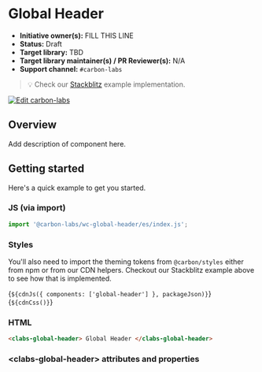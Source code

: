 
<Meta of={GlobalHeaderStories} />

# Global Header

- **Initiative owner(s):** FILL THIS LINE
- **Status:** Draft
- **Target library:** TBD
- **Target library maintainer(s) / PR Reviewer(s):** N/A
- **Support channel:** `#carbon-labs`

> 💡 Check our
> [Stackblitz](https://stackblitz.com/github/carbon-design-system/carbon-labs/tree/main/examples/web-components/global-header)
> example implementation.

[![Edit carbon-labs](https://developer.stackblitz.com/img/open_in_stackblitz.svg)](https://stackblitz.com/github/carbon-design-system/carbon-labs/tree/main/examples/web-components/global-header)

## Overview

Add description of component here.

## Getting started

Here's a quick example to get you started.

### JS (via import)

```javascript
import '@carbon-labs/wc-global-header/es/index.js';
```

### Styles

You'll also need to import the theming tokens from `@carbon/styles` either from
npm or from our CDN helpers. Checkout our Stackblitz example above to see how
that is implemented.

<Markdown>{`${cdnJs({ components: ['global-header'] }, packageJson)}`}</Markdown>
<Markdown>{`${cdnCss()}`}</Markdown>

### HTML

```html
<clabs-global-header> Global Header </clabs-global-header>
```

### &lt;clabs-global-header&gt; attributes and properties

<ArgTypes of="clabs-global-header" />
